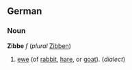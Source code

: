 ==German==
===Noun===
'''Zibbe''' ''f'' (''plural'' [[Zibben]])
# [[ewe]] (of [[rabbit]], [[hare]], or [[goat]]). (''dialect'')